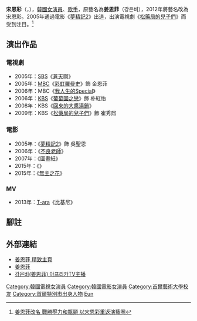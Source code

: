 {{艺人
|姓名 = 宋恩彩
|类型 = 女演員
|图片 = 제19회 부천국제판타스틱영화제 개막식 레드카펫 part.2 14.jpg
|图片尺寸 = 
|图片简介 = 
|本名 = 朱美真（{{lang|ko|주미진}}）
|外文名 = 송은채
|外文 = ko 
|罗马拼音 = Song Eun-chae
|英文名 = 
|昵称 = 
|其他艺名 = 姜恩菲（{{lang|ko|강은비}}）
|国籍 = {{KOR}}
|民族 = 
|籍贯 = 
|出生日期 = {{birth_date_and_age|1986|4|15}}
|出生地点 = {{KOR}}[[首爾特別市|首爾特別市]]
|逝世日期 = 
|逝世地点 = 
|职业 = 
|语言 = [[韓語|韓語]]、[[英語|英語]]
|教育程度 = [[首爾藝術大學|首爾藝術大學]]放送演藝學系
|宗教信仰 =
|配偶 = 
|儿女 = 
|父母 = 
|音乐类型 = 
|演奏乐器 = 
|出身地 = 
|出道作 = 
|出道日期 = 2005年
|代表作 = 
|活跃年代 = 
|唱片公司 = 
|经纪公司 = 
|网站 = 
|相关团体 = 
|奖项 = 
|IMDb = 
|现任成员 = 
|过往成员 = 
}}
'''宋恩彩'''（{{lang-ko|'''송은채'''}}，{{bd|1986年|4月15日|catIdx=Kang Eun Bi}}），[[韓國|韓國]][[女演員|女演員]]、[[歌手|歌手]]，原藝名為'''姜恩菲'''（강은비），2012年將藝名改為宋恩彩。2005年通過電影《[[夢精記2|夢精記2]]》出道，出演電視劇《[[松藥局的兒子們|松藥局的兒子們]]》而受到注目。<ref>[http://tw.starnnews.com/news/index.html?no=129054 姜恩菲改名 戰勝壓力和瓶頸 以宋恩彩重返演藝圈]</ref>

== 演出作品 ==
=== 電視劇 ===
*2005年：[[SBS_(韓國)|SBS]]《[[蒼天啊|蒼天啊]]》
*2005年：[[文化廣播_(韓國)|MBC]]《[[彩虹羅曼史|彩虹羅曼史]]》飾 金恩菲
*2006年：MBC《[[我人生的Special|我人生的Special]]》
*2006年：[[韓國放送公社|KBS]]《[[葡萄園之戀|葡萄園之戀]]》飾 朴紅怡
*2008年：KBS《[[回來的大醬湯鍋|回來的大醬湯鍋]]》
*2009年：KBS《[[松藥局的兒子們|松藥局的兒子們]]》飾 崔秀熙

=== 電影 ===
*2005年：《[[夢精記2|夢精記2]]》飾 吳聖恩
*2006年：《[[不良老師|不良老師]]》
*2007年：《圖畫紙》
*2015年：《{{link-ko|烈性摔跤|레쓰링}}》
*2015年：《[[無主之花|無主之花]]》

=== MV ===
*2013年：[[T-ara|T-ara]]《比基尼》

== 腳註 ==
{{reflist}}

== 外部連結 ==
*[http://www.cyworld.com/KangEunBe 姜恩菲 精致主頁]
*[http://minihp.cyworld.com/pims/main/pims_main.asp?tid=30420164 姜恩菲]{{ko icon}}
*[http://bj.afreecatv.com/kscry12 강은비(姜恩菲) 아프리카TV主播]{{Wayback|url=http://bj.afreecatv.com/kscry12 |date=20190209232253 }} {{ko icon}}
{{DEFAULTSORT: Song Eun Chae}}
{{Management Koo}}
[[Category:韓國電視女演員|Category:韓國電視女演員]]
[[Category:韓國電影女演員|Category:韓國電影女演員]]
[[Category:首爾藝術大學校友|Category:首爾藝術大學校友]]
[[Category:首爾特別市出身人物|Category:首爾特別市出身人物]]
[[Category:姜姓|Eun]]